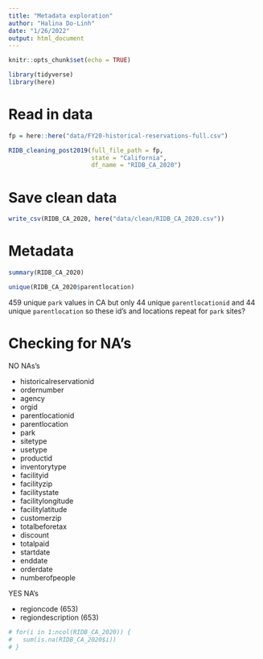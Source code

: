 ```yaml
---
title: "Metadata exploration"
author: "Halina Do-Linh"
date: "1/26/2022"
output: html_document
---
```


```r
knitr::opts_chunk$set(echo = TRUE)

library(tidyverse)
library(here)
```

# Read in data

```r
fp = here::here("data/FY20-historical-reservations-full.csv")

RIDB_cleaning_post2019(full_file_path = fp, 
                       state = "California", 
                       df_name = "RIDB_CA_2020")
```

# Save clean data 

```r
write_csv(RIDB_CA_2020, here("data/clean/RIDB_CA_2020.csv"))
```

# Metadata

```r
summary(RIDB_CA_2020)
```


```r
unique(RIDB_CA_2020$parentlocation)
```

459 unique `park` values in CA but only 44 unique `parentlocationid` and 44 unique `parentlocation` so these id's and locations repeat for `park` sites?

# Checking for NA's 

NO NAs's

- historicalreservationid
- ordernumber
- agency
- orgid
- parentlocationid
- parentlocation
- park
- sitetype
- usetype
- productid
- inventorytype
- facilityid
- facilityzip
- facilitystate
- facilitylongitude
- facilitylatitude
- customerzip
- totalbeforetax
- discount
- totalpaid
- startdate
- enddate
- orderdate
- numberofpeople

YES NA's

- regioncode (653)
- regiondescription (653)

```r
# for(i in 1:ncol(RIDB_CA_2020)) {
#   sum(is.na(RIDB_CA_2020$i)) 
# }
```




